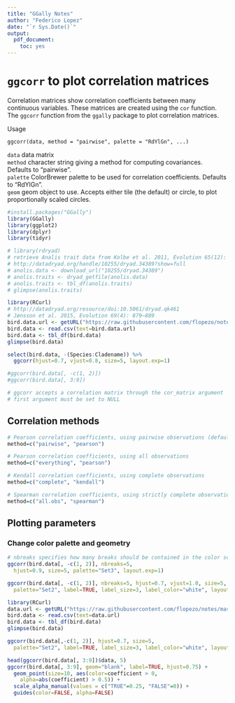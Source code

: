 ```yaml
---
title: "GGally Notes"
author: "Federico Lopez"
date: "`r Sys.Date()`"
output: 
  pdf_document:
    toc: yes
---
```


# `ggcorr` to plot correlation matrices
Correlation matrices show correlation coefficients between many continuous variables. These matrices are created using the `cor` function. The `ggcorr` function from the `ggally` package to plot correlation matrices.

Usage  

`ggcorr(data, method = "pairwise", palette = "RdYlGn", ...)`  

`data` data matrix  
`method` character string giving a method for computing covariances. Defaults to "pairwise".  
`palette` ColorBrewer palette to be used for correlation coefficients. Defaults to "RdYlGn".  
`geom` geom object to use. Accepts either tile (the default) or circle, to plot proportionally scaled circles.

```r
#install.packages("GGally")
library(GGally)
library(ggplot2)
library(dplyr)
library(tidyr)

# library(rdryad)
# retrieve Analis trait data from Kolbe et al. 2011, Evolution 65(12): 3608-3624.
# http://datadryad.org/handle/10255/dryad.34389?show=full
# anolis.data <- download_url("10255/dryad.34389")
# anolis.traits <- dryad_getfile(anolis.data)
# anolis.traits <- tbl_df(anolis.traits)
# glimpse(anolis.traits)

library(RCurl)
# http://datadryad.org/resource/doi:10.5061/dryad.qk461
# Jønsson et al. 2015, Evolution 69(4): 879–889
bird.data.url <- getURL("https://raw.githubusercontent.com/flopezo/notes/master/Jonsson_et_al_2015_data_morphospace.csv")
bird.data <- read.csv(text=bird.data.url)
bird.data <- tbl_df(bird.data)
glimpse(bird.data)

select(bird.data, -(Species:Cladename)) %>%
  ggcorr(hjust=0.7, vjust=0.8, size=5, layout.exp=1)

#ggcorr(bird.data[, -c(1, 2)])
#ggcorr(bird.data[, 3:9])

# ggcorr accepts a correlation matrix through the cor_matrix argument
# first argument must be set to NULL
```

## Correlation methods
```r
# Pearson correlation coefficients, using pairwise observations (default method)
method=c("pairwise", "pearson")

# Pearson correlation coefficients, using all observations
method=c("everything", "pearson")

# Kendall correlation coefficients, using complete observations
method=c("complete", "kendall")

# Spearman correlation coefficients, using strictly complete observations
method=c("all.obs", "spearman")
```

## Plotting parameters
### Change color palette and geometry
```r
# nbreaks specifies how many breaks should be contained in the color scale
ggcorr(bird.data[, -c(1, 2)], nbreaks=5, 
  hjust=0.9, size=5, palette="Set3", layout.exp=1)

ggcorr(bird.data[, -c(1, 2)], nbreaks=5, hjust=0.7, vjust=1.0, size=5, 
  palette="Set2", label=TRUE, label_size=3, label_color="white", layout.exp=1)

```

```r
library(RCurl)
data.url <- getURL("https://raw.githubusercontent.com/flopezo/notes/master/Jonsson_et_al_2015_data_morphospace.csv")
bird.data <- read.csv(text=data.url)
bird.data <- tbl_df(bird.data)
glimpse(bird.data)

ggcorr(bird.data[,-c(1, 2)], hjust=0.7, size=5, 
  palette="Set2", label=TRUE, label_size=3, label_color="white", layout.exp=1)
```

```r
head(ggcorr(bird.data[, 3:9])$data, 5)
ggcorr(bird.data[, 3:9], geom="blank", label=TRUE, hjust=0.75) + 
  geom_point(size=10, aes(color=coefficient > 0, 
    alpha=abs(coefficient) > 0.5)) +
  scale_alpha_manual(values = c("TRUE"=0.25, "FALSE"=0)) +
  guides(color=FALSE, alpha=FALSE)
```
